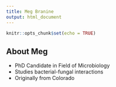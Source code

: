 ```yaml
---
title: Meg Branine
output: html_document
---
```


```r
knitr::opts_chunk$set(echo = TRUE)
```

## About Meg

* PhD Candidate in Field of Microbiology
* Studies bacterial-fungal interactions
* Originally from Colorado


